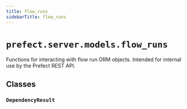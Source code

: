 ```yaml
---
title: flow_runs
sidebarTitle: flow_runs
---
```


# `prefect.server.models.flow_runs`



Functions for interacting with flow run ORM objects.
Intended for internal use by the Prefect REST API.


## Classes

### `DependencyResult` <sup><a href="https://github.com/prefecthq/prefect/blob/main/src/prefect/server/models/flow_runs.py#L374"><Icon icon="github" size="14" /></a></sup>
